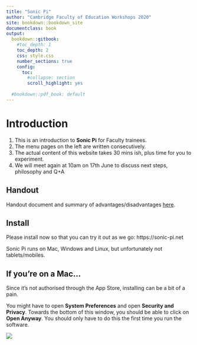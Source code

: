 ```yaml
---
title: "Sonic Pi"
author: "Cambridge Faculty of Education Workshops 2020"
site: bookdown::bookdown_site
documentclass: book
output:
  bookdown::gitbook: 
    #toc_depth: 1
    toc_depth: 2
    css: style.css
    number_sections: true
    config:
      toc:
        #collapse: section
        scroll_highlight: yes
        
  #bookdown::pdf_book: default
---
```




# Introduction {-}

1. This is an introduction to **Sonic Pi** for Faculty trainees.
2. The menu pages on the left are written consecutively.
2. The actual content of this website takes 30 mins ish, plus time for you to experiment.
3. We will meet again at 10am on 17th June to discuss next steps, philosophy and Q+A

<!--
## Help me!

I'm live on Zoom chat if there's an issue. And there's a lovely tutorial in the program itself.
-->

## Handout {-}

Handout document and summary of advantages/disadvantages [here](https://reedmusic.net/handout.html).

## Install {-}

<p class="go">Please install now so that you can try it out as we go: https://sonic-pi.net</p>

Sonic Pi runs on Mac, Windows and Linux, but unfortunately not tablets/mobiles.

## If you're on a Mac... {-}

Since it's not authorised through the App Store, installing can be a bit of a pain.

You might have to open **System Preferences** and open **Security and Privacy**. Towards the bottom of this window, you should be able to click on **Open Anyway**. You should only have to do this the first time you run the software.

![](images/mac-error.jpg)

